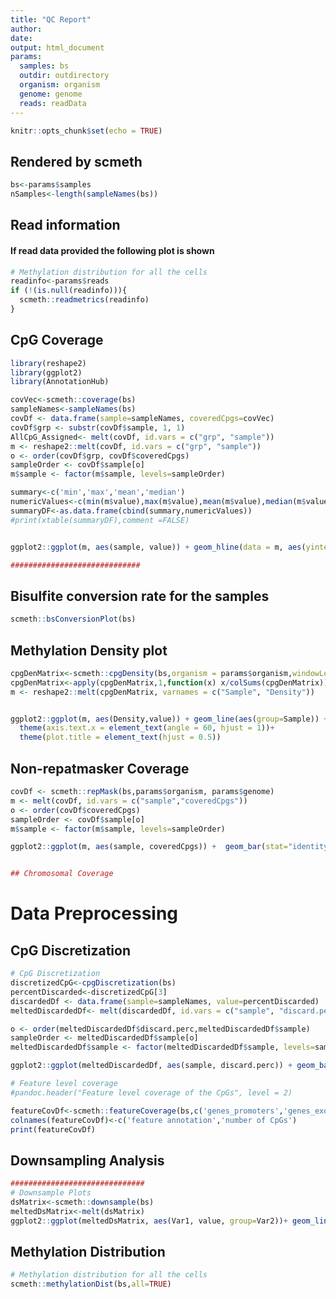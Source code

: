```yaml
---
title: "QC Report"
author: 
date: 
output: html_document
params:
  samples: bs
  outdir: outdirectory
  organism: organism
  genome: genome
  reads: readData
---
```


```r
knitr::opts_chunk$set(echo = TRUE)
```

## Rendered by scmeth

```r
bs<-params$samples
nSamples<-length(sampleNames(bs))
```

## Read information
#### If read data provided the following plot is shown
```r
# Methylation distribution for all the cells
readinfo<-params$reads
if (!(is.null(readinfo))){
  scmeth::readmetrics(readinfo)
}


```


## CpG Coverage 

```r
library(reshape2)
library(ggplot2)
library(AnnotationHub)

covVec<-scmeth::coverage(bs)
sampleNames<-sampleNames(bs)
covDf <- data.frame(sample=sampleNames, coveredCpgs=covVec)
covDf$grp <- substr(covDf$sample, 1, 1)
AllCpG_Assigned<- melt(covDf, id.vars = c("grp", "sample"))
m <- reshape2::melt(covDf, id.vars = c("grp", "sample"))
o <- order(covDf$grp, covDf$coveredCpgs)
sampleOrder <- covDf$sample[o]
m$sample <- factor(m$sample, levels=sampleOrder)

summary<-c('min','max','mean','median')
numericValues<-c(min(m$value),max(m$value),mean(m$value),median(m$value))
summaryDF<-as.data.frame(cbind(summary,numericValues))
#print(xtable(summaryDF),comment =FALSE)


ggplot2::ggplot(m, aes(sample, value)) + geom_hline(data = m, aes(yintercept = as.numeric(median(value))), linetype=2, color="blue")+ geom_bar(stat="identity") + coord_flip() + scale_y_continuous(name="Number of CpGs") + xlab("Sample") + ggtitle("Number of Covered CpGs")  + theme_bw()

#############################
```

## Bisulfite conversion rate for the samples
```r
scmeth::bsConversionPlot(bs)

```


## Methylation Density plot
```r
cpgDenMatrix<-scmeth::cpgDensity(bs,organism = params$organism,windowLength=1000)
cpgDenMatrix<-apply(cpgDenMatrix,1,function(x) x/colSums(cpgDenMatrix))
m <- reshape2::melt(cpgDenMatrix, varnames = c("Sample", "Density"))


ggplot2::ggplot(m, aes(Density,value)) + geom_line(aes(group=Sample)) + ggtitle("Fraction of covered CpGs by CpG density") + xlab("CpG coverage based on the CpG density") + xlab('CpG Density')+ylab('Fraction of CpGs')+
  theme(axis.text.x = element_text(angle = 60, hjust = 1))+
  theme(plot.title = element_text(hjust = 0.5))

```



## Non-repatmasker Coverage
```r
covDf <- scmeth::repMask(bs,params$organism, params$genome)
m <- melt(covDf, id.vars = c("sample","coveredCpgs"))
o <- order(covDf$coveredCpgs)
sampleOrder <- covDf$sample[o]
m$sample <- factor(m$sample, levels=sampleOrder)

ggplot2::ggplot(m, aes(sample, coveredCpgs)) +  geom_bar(stat="identity") + coord_flip() + scale_y_continuous(name="Number of CpGs") + xlab("Sample") + ggtitle("Number of Covered Non-repeatmasker CpGs")  + theme_bw()


## Chromosomal Coverage
```

# Data Preprocessing
## CpG Discretization

```r
# CpG Discretization
discretizedCpG<-cpgDiscretization(bs)
percentDiscarded<-discretizedCpG[3]
discardedDf <- data.frame(sample=sampleNames, value=percentDiscarded)
meltedDiscardedDf<- melt(discardedDf, id.vars = c("sample", "discard.perc"))

o <- order(meltedDiscardedDf$discard.perc,meltedDiscardedDf$sample)
sampleOrder <- meltedDiscardedDf$sample[o]
meltedDiscardedDf$sample <- factor(meltedDiscardedDf$sample, levels=sampleOrder)

ggplot2::ggplot(meltedDiscardedDf, aes(sample, discard.perc)) + geom_bar(stat="identity") + coord_flip() + scale_y_continuous(name="Percentage of discarded CpGs") + xlab("Sample") + ggtitle("Discarded CpGs from each sample after discretization")  + theme_bw()

# Feature level coverage
#pandoc.header("Feature level coverage of the CpGs", level = 2)

featureCovDf<-scmeth::featureCoverage(bs,c('genes_promoters','genes_exons','genes_introns','genes_intergenic','cpg_islands','cpg_shelves','cpg_shores','cpg_inter'),genome)
colnames(featureCovDf)<-c('feature annotation','number of CpGs')
print(featureCovDf)
```

## Downsampling Analysis
```r

##############################
# Downsample Plots
dsMatrix<-scmeth::downsample(bs)
meltedDsMatrix<-melt(dsMatrix)
ggplot2::ggplot(meltedDsMatrix, aes(Var1, value, group=Var2))+ geom_line() + scale_x_continuous(name="Fraction of Reads") + scale_y_continuous(name="Number of CpG covered") + ggtitle("Saturation Analysis Plot") + theme_bw()

```

## Methylation Distribution
```r
# Methylation distribution for all the cells
scmeth::methylationDist(bs,all=TRUE)

```


